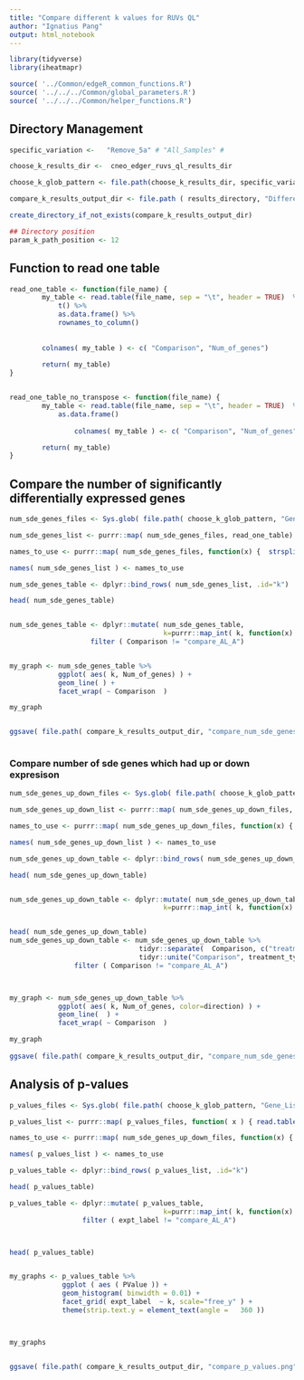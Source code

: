 ```yaml
---
title: "Compare different k values for RUVs QL"
author: "Ignatius Pang"
output: html_notebook
---
```



```r

library(tidyverse)
library(iheatmapr)

source( '../Common/edgeR_common_functions.R')
source( '../../../Common/global_parameters.R')
source( '../../../Common/helper_functions.R')


```


## Directory Management 
```r

specific_variation <-   "Remove_5a" # "All_Samples" #

choose_k_results_dir <-  cneo_edger_ruvs_ql_results_dir

choose_k_glob_pattern <- file.path(choose_k_results_dir, specific_variation, paste("k_", "*", sep="") ) 

compare_k_results_output_dir <- file.path ( results_directory, "Differential_Expression/Compare_k", specific_variation)

create_directory_if_not_exists(compare_k_results_output_dir)

## Directory position 
param_k_path_position <- 12

```

## Function to read one table 
```r
read_one_table <- function(file_name) {
		my_table <- read.table(file_name, sep = "\t", header = TRUE)  %>%
			t() %>%
			as.data.frame() %>%
			rownames_to_column()
		
		
		colnames( my_table ) <- c( "Comparison", "Num_of_genes")
		
		return( my_table)
}


read_one_table_no_transpose <- function(file_name) {
		my_table <- read.table(file_name, sep = "\t", header = TRUE)  %>%
			as.data.frame() 
		
				colnames( my_table ) <- c( "Comparison", "Num_of_genes")

		return( my_table)
}


```


## Compare the number of significantly differentially expressed genes 
```r

num_sde_genes_files <- Sys.glob( file.path( choose_k_glob_pattern, "Gene_Lists", "num_sig_genes.tab") ) 

num_sde_genes_list <- purrr::map( num_sde_genes_files, read_one_table)

names_to_use <- purrr::map( num_sde_genes_files, function(x) {  strsplit(x, "/")[[1]][param_k_path_position] } )

names( num_sde_genes_list ) <- names_to_use

num_sde_genes_table <- dplyr::bind_rows( num_sde_genes_list, .id="k")

head( num_sde_genes_table)


num_sde_genes_table <- dplyr::mutate( num_sde_genes_table, 
									  k=purrr::map_int( k, function(x) { strsplit(x, "_")[[1]][2] %>% as.integer() }  )) %>%
                    filter ( Comparison != "compare_AL_A")


my_graph <- num_sde_genes_table %>%
			ggplot( aes( k, Num_of_genes) ) +
			geom_line( ) +
			facet_wrap( ~ Comparison  )

my_graph


ggsave( file.path( compare_k_results_output_dir, "compare_num_sde_genes.png" ) )
	

```





### Compare number of sde genes which had up or down expresison 
```r
num_sde_genes_up_down_files <- Sys.glob( file.path( choose_k_glob_pattern, "Gene_Lists", "num_sig_genes_up_and_down.tab") ) 

num_sde_genes_up_down_list <- purrr::map( num_sde_genes_up_down_files, read_one_table_no_transpose)

names_to_use <- purrr::map( num_sde_genes_up_down_files, function(x) {  strsplit(x, "/")[[1]][param_k_path_position] } )

names( num_sde_genes_up_down_list ) <- names_to_use

num_sde_genes_up_down_table <- dplyr::bind_rows( num_sde_genes_up_down_list, .id="k")

head( num_sde_genes_up_down_table)


num_sde_genes_up_down_table <- dplyr::mutate( num_sde_genes_up_down_table, 
									  k=purrr::map_int( k, function(x) { strsplit(x, "_")[[1]][2] %>% as.integer() }  ))


head( num_sde_genes_up_down_table)
num_sde_genes_up_down_table <- num_sde_genes_up_down_table %>%
								tidyr::separate(  Comparison, c("treatment_type",  "direction"), sep="\\."  ) %>%
								tidyr::unite("Comparison", treatment_type, sep="." ) %>%
                filter ( Comparison != "compare_AL_A")



my_graph <- num_sde_genes_up_down_table %>%
			ggplot( aes( k, Num_of_genes, color=direction) ) +
			geom_line(  ) +
			facet_wrap( ~ Comparison  )

my_graph
	
ggsave( file.path( compare_k_results_output_dir, "compare_num_sde_genes_up_and_down.png" ) ) 


```


## Analysis of p-values 
```r

p_values_files <- Sys.glob( file.path( choose_k_glob_pattern, "Gene_Lists", "experiment_label_and_logFC_FDR_table.tab") ) 

p_values_list <- purrr::map( p_values_files, function( x ) { read.table ( x, sep="\t", header=TRUE)  })

names_to_use <- purrr::map( num_sde_genes_up_down_files, function(x) {  strsplit(x, "/")[[1]][param_k_path_position] } )

names( p_values_list ) <- names_to_use

p_values_table <- dplyr::bind_rows( p_values_list, .id="k")

head( p_values_table)

p_values_table <- dplyr::mutate( p_values_table, 
									  k=purrr::map_int( k, function(x) { strsplit(x, "_")[[1]][2] %>% as.integer() }  )) %>%
                  filter ( expt_label != "compare_AL_A")



head( p_values_table)


my_graphs <- p_values_table %>%
			 ggplot ( aes ( PValue )) +
			 geom_histogram( binwidth = 0.01) +
			 facet_grid( expt_label  ~ k, scale="free_y" ) +  
			 theme(strip.text.y = element_text(angle =   360 ))



my_graphs


ggsave( file.path( compare_k_results_output_dir, "compare_p_values.png" ) )


```








